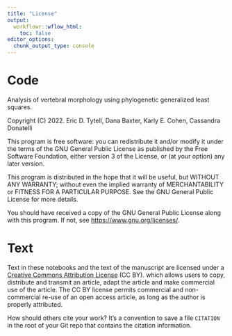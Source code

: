 ```yaml
---
title: "License"
output:
  workflowr::wflow_html:
    toc: false
editor_options:
  chunk_output_type: console
---
```


# Code

Analysis of vertebral morphology using phylogenetic generalized least squares.

Copyright (C) 2022. Eric D. Tytell, Dana Baxter, Karly E. Cohen, Cassandra Donatelli

This program is free software: you can redistribute it and/or modify it under the terms of the GNU General Public License as published by the Free Software Foundation, either version 3 of the License, or (at your option) any later version.

This program is distributed in the hope that it will be useful, but WITHOUT ANY WARRANTY; without even the implied warranty of MERCHANTABILITY or FITNESS FOR A PARTICULAR PURPOSE. See the GNU General Public License for more details.

You should have received a copy of the GNU General Public License along with this program. If not, see <https://www.gnu.org/licenses/>.


# Text

Text in these notebooks and the text of the manuscript are licensed under a [Creative Commons Attribution License](https://creativecommons.org/licenses/by/4.0/) (CC BY). which allows users to copy, distribute and transmit an article, adapt the article and make commercial use of the article. The CC BY license permits commercial and non-commercial re-use of an open access article, as long as the author is properly attributed.

How should others cite your work? It's a convention to save a file `CITATION`
in the root of your Git repo that contains the citation information.
